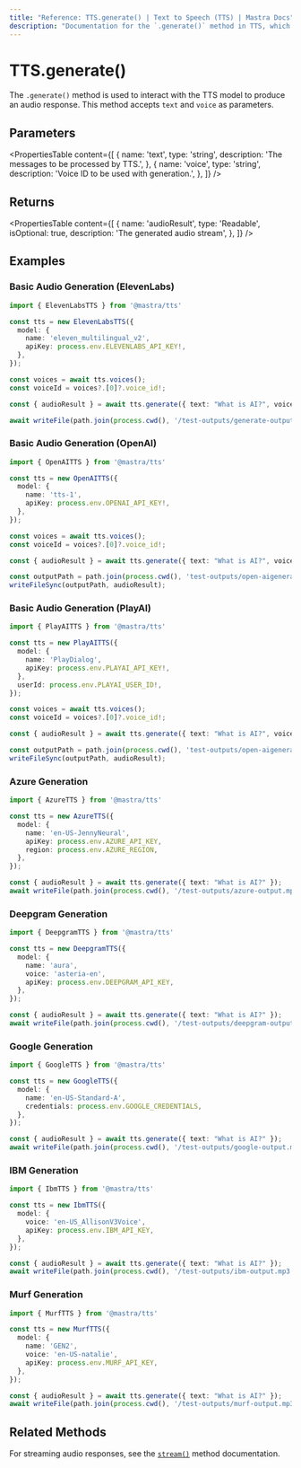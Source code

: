 ```yaml
---
title: "Reference: TTS.generate() | Text to Speech (TTS) | Mastra Docs"
description: "Documentation for the `.generate()` method in TTS, which produces an audio response."
---
```


# TTS.generate()

The `.generate()` method is used to interact with the TTS model to produce an audio response. This method accepts `text` and `voice` as parameters.

## Parameters


<PropertiesTable
  content={[
    {
      name: 'text',
      type: 'string',
      description: 'The messages to be processed by TTS.',
    },
    {
      name: 'voice',
      type: 'string',
      description: 'Voice ID to be used with generation.',
    },
  ]}
/>

## Returns

<PropertiesTable
  content={[
    {
      name: 'audioResult',
      type: 'Readable',
      isOptional: true,
      description: 'The generated audio stream',
    },
  ]}
/>

## Examples

### Basic Audio Generation (ElevenLabs)

```typescript
import { ElevenLabsTTS } from '@mastra/tts'

const tts = new ElevenLabsTTS({
  model: {
    name: 'eleven_multilingual_v2',
    apiKey: process.env.ELEVENLABS_API_KEY!,
  },
});

const voices = await tts.voices();
const voiceId = voices?.[0]?.voice_id!;

const { audioResult } = await tts.generate({ text: "What is AI?", voice: voiceId });

await writeFile(path.join(process.cwd(), '/test-outputs/generate-output.mp3'), audioBuffer);
```

### Basic Audio Generation (OpenAI)

```typescript
import { OpenAITTS } from '@mastra/tts'

const tts = new OpenAITTS({
  model: {
    name: 'tts-1',
    apiKey: process.env.OPENAI_API_KEY!,
  },
});

const voices = await tts.voices();
const voiceId = voices?.[0]?.voice_id!;

const { audioResult } = await tts.generate({ text: "What is AI?", voice: voiceId });

const outputPath = path.join(process.cwd(), 'test-outputs/open-aigenerate-test.mp3');
writeFileSync(outputPath, audioResult);
```

### Basic Audio Generation (PlayAI)

```typescript
import { PlayAITTS } from '@mastra/tts'

const tts = new PlayAITTS({
  model: {
    name: 'PlayDialog',
    apiKey: process.env.PLAYAI_API_KEY!,
  },
  userId: process.env.PLAYAI_USER_ID!,
});

const voices = await tts.voices();
const voiceId = voices?.[0]?.voice_id!;

const { audioResult } = await tts.generate({ text: "What is AI?", voice: voiceId });

const outputPath = path.join(process.cwd(), 'test-outputs/open-aigenerate-test.mp3');
writeFileSync(outputPath, audioResult);
```

### Azure Generation

```typescript
import { AzureTTS } from '@mastra/tts'

const tts = new AzureTTS({
  model: {
    name: 'en-US-JennyNeural',
    apiKey: process.env.AZURE_API_KEY,
    region: process.env.AZURE_REGION,
  },
});

const { audioResult } = await tts.generate({ text: "What is AI?" });
await writeFile(path.join(process.cwd(), '/test-outputs/azure-output.mp3'), audioResult);
```

### Deepgram Generation

```typescript
import { DeepgramTTS } from '@mastra/tts'

const tts = new DeepgramTTS({
  model: {
    name: 'aura',
    voice: 'asteria-en',
    apiKey: process.env.DEEPGRAM_API_KEY,
  },
});

const { audioResult } = await tts.generate({ text: "What is AI?" });
await writeFile(path.join(process.cwd(), '/test-outputs/deepgram-output.mp3'), audioResult);
```

### Google Generation

```typescript
import { GoogleTTS } from '@mastra/tts'

const tts = new GoogleTTS({
  model: {
    name: 'en-US-Standard-A',
    credentials: process.env.GOOGLE_CREDENTIALS,
  },
});

const { audioResult } = await tts.generate({ text: "What is AI?" });
await writeFile(path.join(process.cwd(), '/test-outputs/google-output.mp3'), audioResult);
```

### IBM Generation

```typescript
import { IbmTTS } from '@mastra/tts'

const tts = new IbmTTS({
  model: {
    voice: 'en-US_AllisonV3Voice',
    apiKey: process.env.IBM_API_KEY,
  },
});

const { audioResult } = await tts.generate({ text: "What is AI?" });
await writeFile(path.join(process.cwd(), '/test-outputs/ibm-output.mp3'), audioResult);
```

### Murf Generation

```typescript
import { MurfTTS } from '@mastra/tts'

const tts = new MurfTTS({
  model: {
    name: 'GEN2',
    voice: 'en-US-natalie',
    apiKey: process.env.MURF_API_KEY,
  },
});

const { audioResult } = await tts.generate({ text: "What is AI?" });
await writeFile(path.join(process.cwd(), '/test-outputs/murf-output.mp3'), audioResult);
```

## Related Methods

For streaming audio responses, see the [`stream()`](./stream.mdx) method documentation.